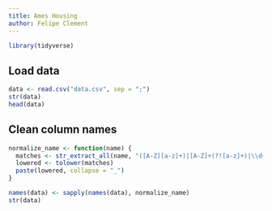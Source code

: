 ```yaml
---
title: Ames Housing
author: Felipe Clement
---
```


```r
library(tidyverse)
```

## Load data

```r
data <- read.csv("data.csv", sep = ";")
str(data)
head(data)
```

## Clean column names

```r
normalize_name <- function(name) {
  matches <- str_extract_all(name, "([A-Z][a-z]+)|[A-Z]+(?![a-z]+)|\\d+")[[1]]
  lowered <- tolower(matches)
  paste(lowered, collapse = "_")
}

names(data) <- sapply(names(data), normalize_name)
str(data)
```